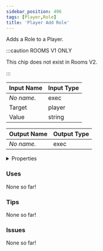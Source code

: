 ```yaml
---
sidebar_position: 496
tags: [Player,Role]
title: 'Player Add Role'
---
```


Adds a Role to a Player.

:::caution ROOMS V1 ONLY
    
This chip does not exist in Rooms V2.

:::


<IChip uuid="7b725036-4996-441d-ac54-91ac2c23d6b3"/>

| Input Name | Input Type |
|-----------|-----------|
| *No name.* | exec |
| Target | player |
| Value | string |

| Output Name | Output Type |
|-----------|-----------|
| *No name.* | exec |


<details>
  <summary>Properties</summary>
  <div>
    <div>
    <table>
      <thead>
        <tr>
          <th>Is beta required?</th>
          <th>No</th>
        </tr>
        <tr>
          <th>Is this chip a trolling risk?</th>
          <th>No</th>
        </tr>
        <tr>
          <th>Is this chip a role assignment risk?</th>
          <th>Yes</th>
        </tr>
        <tr>
          <th>Chip UUID</th>
          <th>7b725036-4996-441d-ac54-91ac2c23d6b3</th>
        </tr>
        <tr>
          <th>Room availability</th>
          <th>Rooms V1 only</th>
        </tr>
      </thead>
    </table>
    </div>
  </div>
</details>

### Uses

None so far!

### Tips

None so far!

### Issues

None so far!